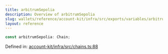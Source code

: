 ```yaml
---
title: arbitrumSepolia
description: Overview of arbitrumSepolia
slug: wallets/reference/account-kit/infra/src/exports/variables/arbitrumSepolia
layout: reference
---
```


```ts
const arbitrumSepolia: Chain;
```

Defined in: [account-kit/infra/src/chains.ts:88](https://github.com/alchemyplatform/aa-sdk/blob/08da565ff1e1b5bcae4581d79993c4ed9e522c16/account-kit/infra/src/chains.ts#L88)
